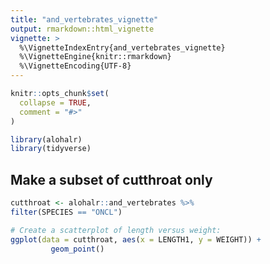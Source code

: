 ```yaml
---
title: "and_vertebrates_vignette"
output: rmarkdown::html_vignette
vignette: >
  %\VignetteIndexEntry{and_vertebrates_vignette}
  %\VignetteEngine{knitr::rmarkdown}
  %\VignetteEncoding{UTF-8}
---
```


```r
knitr::opts_chunk$set(
  collapse = TRUE,
  comment = "#>"
)
```

```r
library(alohalr)
library(tidyverse)
```

## Make a subset of cutthroat only

```r
cutthroat <- alohalr::and_vertebrates %>%
filter(SPECIES == "ONCL")

# Create a scatterplot of length versus weight:
ggplot(data = cutthroat, aes(x = LENGTH1, y = WEIGHT)) +
 		 geom_point()
```


